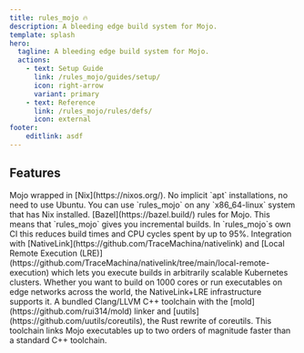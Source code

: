 ```yaml
---
title: rules_mojo 🔥
description: A bleeding edge build system for Mojo.
template: splash
hero:
  tagline: A bleeding edge build system for Mojo.
  actions:
    - text: Setup Guide
      link: /rules_mojo/guides/setup/
      icon: right-arrow
      variant: primary
    - text: Reference
      link: /rules_mojo/rules/defs/
      icon: external
footer:
    editlink: asdf
---
```



## Features

<CardGrid stagger>
	<Card title="A Nix-wrapped Mojo" icon="nix">
        Mojo wrapped in [Nix](https://nixos.org/). No implicit `apt`
        installations, no need to use Ubuntu. You can use `rules_mojo` on any
        `x86_64-linux` system that has Nix installed.
	</Card>
	<Card title="Reproducible, Hermetic builds" icon="seti:bazel">
        [Bazel](https://bazel.build/) rules for Mojo. This means that
        `rules_mojo` gives you incremental builds. In `rules_mojo`s own CI this
        reduces build times and CPU cycles spent by up to 95%.
	</Card>
	<Card title="Built for scale" icon="seti:bicep">
        Integration with [NativeLink](https://github.com/TraceMachina/nativelink)
        and [Local Remote Execution (LRE)](https://github.com/TraceMachina/nativelink/tree/main/local-remote-execution)
        which lets you execute builds in arbitrarily scalable Kubernetes
        clusters. Whether you want to build on 1000 cores or run executables on
        edge networks across the world, the NativeLink+LRE infrastructure
        supports it.
	</Card>
	<Card title="Blazingly fast toolchains" icon="rocket">
        A bundled Clang/LLVM C++ toolchain with the
        [mold](https://github.com/rui314/mold) linker and
        [uutils](https://github.com/uutils/coreutils), the Rust rewrite of
        coreutils. This toolchain links Mojo executables up to two orders of
        magnitude faster than a standard C++ toolchain.
	</Card>
</CardGrid>
